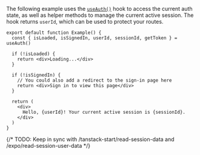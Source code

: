 The following example uses the [`useAuth()`](/docs/hooks/use-auth) hook to access the current auth state, as well as helper methods to manage the current active session. The hook returns `userId`, which can be used to protect your routes.

```tsx {{ filename: 'example.tsx' }}
export default function Example() {
  const { isLoaded, isSignedIn, userId, sessionId, getToken } = useAuth()

  if (!isLoaded) {
    return <div>Loading...</div>
  }

  if (!isSignedIn) {
    // You could also add a redirect to the sign-in page here
    return <div>Sign in to view this page</div>
  }

  return (
    <div>
      Hello, {userId}! Your current active session is {sessionId}.
    </div>
  )
}
```

{/* TODO: Keep in sync with /tanstack-start/read-session-data and /expo/read-session-user-data */}
